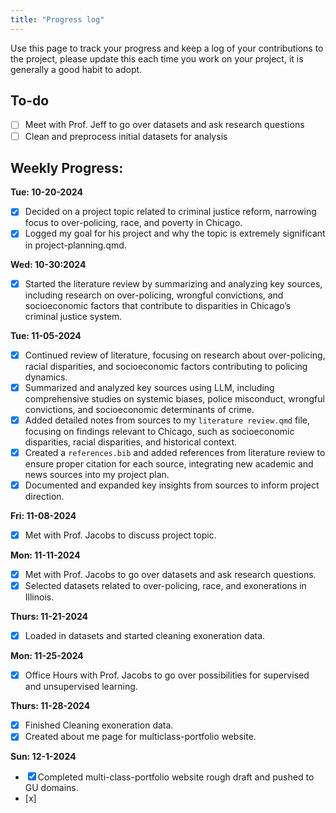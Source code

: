 ```yaml
---
title: "Progress log"
---
```


Use this page to track your progress and keep a log of your contributions to the project, please update this each time you work on your project, it is generally a good habit to adopt.

## To-do
* [ ] Meet with Prof. Jeff to go over datasets and ask research questions
* [ ] Clean and preprocess initial datasets for analysis

## Weekly Progress:

**Tue: 10-20-2024**

* [x] Decided on a project topic related to criminal justice reform, narrowing focus to over-policing, race, and poverty in Chicago.  
* [x] Logged my goal for his project and why the topic is extremely significant in project-planning.qmd. 

**Wed: 10-30:2024**

* [x] Started the literature review by summarizing and analyzing key sources, including research on over-policing, wrongful convictions, and socioeconomic factors that contribute to disparities in Chicago's criminal justice system.

**Tue: 11-05-2024**

* [x] Continued review of literature, focusing on research about over-policing, racial disparities, and socioeconomic factors contributing to policing dynamics.
* [x] Summarized and analyzed key sources using LLM, including comprehensive studies on systemic biases, police misconduct, wrongful convictions, and socioeconomic determinants of crime.
* [x] Added detailed notes from sources to my `literature review.qmd` file, focusing on findings relevant to Chicago, such as socioeconomic disparities, racial disparities, and historical context.
* [x] Created a `references.bib` and added references from literature review to ensure proper citation for each source, integrating new academic and news sources into my project plan.
* [x] Documented and expanded key insights from sources to inform project direction.

**Fri: 11-08-2024**

* [x] Met with Prof. Jacobs to discuss project topic.

**Mon: 11-11-2024**

* [x] Met with Prof. Jacobs to go over datasets and ask research questions.
* [x] Selected datasets related to over-policing, race, and exonerations in Illinois.

**Thurs: 11-21-2024**

* [x] Loaded in datasets and started cleaning exoneration data.

**Mon: 11-25-2024**

* [x] Office Hours with Prof. Jacobs to go over possibilities for supervised and unsupervised learning. 

**Thurs: 11-28-2024**

* [x] Finished Cleaning exoneration data.
* [x] Created about me page for multiclass-portfolio website.

**Sun: 12-1-2024**

* [x] Completed multi-class-portfolio website rough draft and pushed to GU domains.
* [x] 




